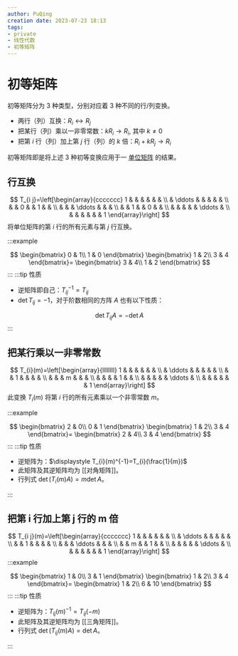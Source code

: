 ```yaml
---
author: PuQing
creation date: 2023-07-23 18:13
tags:
- private
- 线性代数
- 初等矩阵
---
```

# 初等矩阵

初等矩阵分为 3 种类型，分别对应着 3 种不同的行/列变换。

- 两行（列）互换：$R_i \leftrightarrow R_j$
- 把某行（列）乘以一非零常数：$kR_i \rightarrow R_i,$ 其中 $k \neq 0$
- 把第 $i$ 行（列）加上第 $j$ 行（列）的 $k$ 倍：$R_i + kR_j \rightarrow R_i$

初等矩阵即是将上述 3 种初等变换应用于一 [单位矩阵](https://zh.wikipedia.org/wiki/%E5%8D%95%E4%BD%8D%E7%9F%A9%E9%98%B5 "单位矩阵") 的结果。


<!--truncate-->
## 行互换

$$
T_{i j}=\left[\begin{array}{ccccccc}
1 & & & & & & \\
& \ddots & & & & & \\
& & 0 & & 1 & & \\
& & & \ddots & & & \\
& & 1 & & 0 & & \\
& & & & & \ddots & \\
& & & & & & 1
\end{array}\right]
$$
将单位矩阵的第 $i$ 行的所有元素与第 $j$ 行互换。

:::example

$$
\begin{bmatrix}
0 & 1\\
1 & 0
\end{bmatrix}
\begin{bmatrix}
1 & 2\\
3 & 4
\end{bmatrix}=
\begin{bmatrix}
3 & 4\\
1 & 2
\end{bmatrix}
$$
:::
:::tip 性质

- 逆矩阵即自己：$T_{ij}^{-1}=T_{ij}$
- $\det{T_{ij}}=-1$，对于阶数相同的方阵 $A$ 也有以下性质：

$$
\det{T_{ij}A}=-\det{A}
$$
:::
## 把某行乘以一非零常数

$$
T_{i}(m)=\left[\begin{array}{llllllll}
1 & & & & & & \\
& \ddots & & & & & \\
& & 1 & & & & \\
& & & m & & & \\
& & & & 1 & & \\
& & & & & \ddots & \\
& & & & & & 1
\end{array}\right]
$$
此变换 $T_i(m)$ 将第 $i$ 行的所有元素乘以一个非零常数 $m$。

:::example

$$
\begin{bmatrix}
2 & 0\\
0 & 1
\end{bmatrix}
\begin{bmatrix}
1 & 2\\
3 & 4
\end{bmatrix}=
\begin{bmatrix}
2 & 4\\
3 & 4
\end{bmatrix}
$$
:::
:::tip 性质

- 逆矩阵为：$\displaystyle T_{i}(m)^{-1}=T_{i}(\frac{1}{m})$
- 此矩阵及其逆矩阵均为 [[对角矩阵]]。
- 行列式 $\operatorname{det}\left(T_{i}(m) A\right)=m \operatorname{det} A$。

:::
## 把第 i 行加上第 j 行的 m 倍

$$
T_{i j}(m)=\left[\begin{array}{ccccccc}
1 & & & & & & \\
& \ddots & & & & & \\
& & 1 & & & & \\
& & & \ddots & & & \\
& & m & & 1 & & \\
& & & & & \ddots & \\
& & & & & & 1
\end{array}\right]
$$
:::example

$$
\begin{bmatrix}
1 & 0\\
3 & 1
\end{bmatrix}
\begin{bmatrix}
1 & 2\\
3 & 4
\end{bmatrix}=
\begin{bmatrix}
1 & 2\\
6 & 10
\end{bmatrix}
$$
:::
:::tip 性质

- 逆矩阵为：$T_{i j}(m)^{-1}=T_{i j}(-m)$
- 此矩阵及其逆矩阵均为 [[三角矩阵]]。
- 行列式 $\operatorname{det}\left(T_{i j}(m) A\right)=\operatorname{det} A$。

:::

